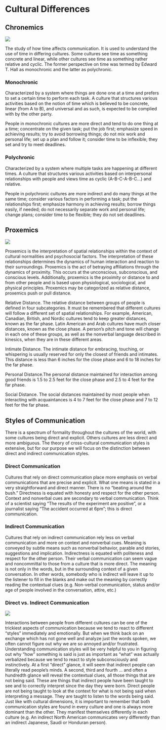 # Cultural Differences {#team4}

## Chronemics

![](https://www.muditaconsultancy.com/cache/galleries/contents-287/image1.jpg)

The study of how time affects communication. It is used to understand the use of time in differing cultures. Some cultures see time as something concrete and linear, while other cultures see time as something rather relative and cyclic. The former perspective on time was termed by Edward T. Hall as monochronic and the latter as polychronic.

### Monochronic

Characterized by a system where things are done one at a time and prefers to set a certain time to perform each task.  A culture that structures various activities based on the notion of time which is believed to be concrete, linear (from A to B), and universal and as such, is expected to be complied with by the other party.

People in monochronic cultures are more direct and tend to do one thing at a time; concentrate on the given task; put the job first; emphasize speed in achieving results; try to avoid borrowing things; do not mix work and personal life; set up a plan and follow it; consider time to be inflexible; they set and try to meet deadlines.

### Polychronic  

Characterized by a system where multiple tasks are happening at different times. A culture that structures various activities based on interpersonal relationships with people and views time as cyclic (A-B-C-A-B-C…) and relative.

People in polychronic cultures are more indirect and do many things at the same time; consider various factors in performing a task; put the relationships first; emphasize harmony in achieving results; borrow things easily, if needed; do not necessarily separate work and personal life; change plans; consider time to be flexible; they do not set deadlines.


## Proxemics

![](https://www.communicationtheory.org/wp-content/uploads/2022/07/proxemics-and-its-types.webp)

Proxemics is the interpretation of spatial relationships within the context of cultural normalities and psychosocial factors. The interpretation of these relationships determines the dynamics of human interaction and reaction to their surroundings. Proxemics is the act of betraying affiliations through the dynamics of proximity. This occurs at the unconscious, subconscious, and conscious levels. Additionally, proxemics is the proximity or distance to and from other people and is based upon physiological, sociological, and physical principles. Proxemics may be categorized as relative distance, proxemics push or pull distance.

Relative Distance. The relative distance between groups of people is defined in four subcategories. It must be remembered that different cultures will follow a different set of spatial relationships. For example, American, Canadian, British, and Nordic cultures tend to keep greater distances, known as the far phase.  Latin American and Arab cultures have much closer distances, known as the close phase. A person’s pitch and tone will change in each one of these groups, as well as the nonverbal language described in kinesics, when they are in these different areas.

Intimate Distance. The intimate distance for embracing, touching, or whispering is usually reserved for only the closest of friends and intimates. This distance is less than 6 inches for the close phase and 6 to 18 inches for the far phase.  

Personal Distance.The personal distance maintained for interaction among good friends is 1.5 to 2.5 feet for the close phase and 2.5 to 4 feet for the far phase.

Social Distance. The social distances maintained by most people when interacting with acquaintances is 4 to 7 feet for the close phase and 7 to 12 feet for the far phase.

## Styles of Communication

There is a spectrum of formality throughout the cultures of the world, with some cultures being direct and explicit. Others cultures are less direct and more ambiguous. The theory of cross-cultural communication styles is extensive, but for our purpose we will focus on the distinction between direct and indirect communication styles.  

### Direct Communication

Cultures that rely on direct communication place more emphasis on verbal communications that are precise and explicit. What one means is stated in a very straightforward and direct manner. There is no “beating around the bush.” Directness is equated with honesty and respect for the other person. Context and nonverbal cues are secondary to verbal communication. Think of a scientist saying “The results of the experiment are positive”, or a journalist saying “The accident occurred at 6pm”; this is direct communication.

### Indirect Communication

Cultures that rely on indirect communication rely less on verbal communication and more on context and nonverbal cues. Meaning is conveyed by subtle means such as nonverbal behavior, parable and stories, suggestions and implication. Indirectness is equated with politeness and respect for the other person. Their verbal communication can seem vague and noncommittal to those from a culture that is more direct. The meaning is not only in the words, but in the surrounding context of a given conversation. In other words, somebody who is indirect will leave it up to the listener to fill in the blanks and make out the meaning by correctly reading the contextual clues (e.g.  Non-verbal communication, status and/or age of people involved in the conversation, attire, etc.)

### Direct vs. Indirect Communication

![](https://swartz-legal.com/wp-content/uploads/2019/11/Can-I-Sue-For-A-Hostile-Work-Environment-2000x1000.jpg)

Interactions between people from different cultures can be one of the trickiest aspects of communication because we tend to react to different “styles” immediately and emotionally. But when we think back on an exchange which has not gone well and analyze just the words spoken, we often cannot figure out why we are so annoyed and/or frustrated. Understanding communication styles will be very helpful to you in figuring out why “how” something is said is just as important as “what” was actually verbalized because we tend to react to style subconsciously and instinctively. At a first “direct” glance, it will seem that indirect people can literally read people’s minds. A second, third and fourth … and often a hundredth glance will reveal the contextual clues, all those things that are not being said. These are things that indirect people have been taught to see and to correctly interpret since the day they were born. Direct people are not being taught to look at the context for what is not being said when interpreting a message. They are taught to listen to the words being said. Just like with cultural dimensions, it is important to remember that both communication styles are found in every culture and one is always more dominant than the other. They manifest themselves differently in each culture (e.g. An indirect North American communicates very differently than an indirect Japanese, Saudi or Honduran person).



